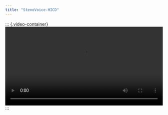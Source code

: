 ```yaml
---
title: "StenoVoice-HICD"
---
```


::: {.video-container}
<video width="100%" controls>
  <source src="videos/draft_video.mp4" type="video/mp4">
  Your browser does not support the video tag.
</video>
:::
